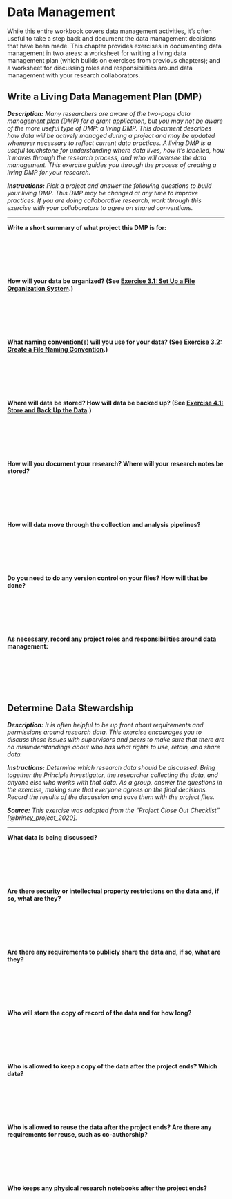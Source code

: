 # Data Management

While this entire workbook covers data management activities, it’s often useful to take a step back and document the data management decisions that have been made. This chapter provides exercises in documenting data management in two areas: a worksheet for writing a living data management plan (which builds on exercises from previous chapters); and a worksheet for discussing roles and responsibilities around data management with your research collaborators.

## Write a Living Data Management Plan (DMP) {#living-dmp}

***Description:*** *Many researchers are aware of the two-page data management plan (DMP) for a grant application, but you may not be aware of the more useful type of DMP: a living DMP. This document describes how data will be actively managed during a project and may be updated whenever necessary to reflect current data practices. A living DMP is a useful touchstone for understanding where data lives, how it’s labelled, how it moves through the research process, and who will oversee the data management. This exercise guides you through the process of creating a living DMP for your research.*

***Instructions:*** *Pick a project and answer the following questions to build your living DMP. This DMP may be changed at any time to improve practices. If you are doing collaborative research, work through this exercise with your collaborators to agree on shared conventions.*

---

**Write a short summary of what project this DMP is for:**

&nbsp;

&nbsp;

&nbsp;

**How will your data be organized? (See [Exercise 3.1: Set Up a File Organization System](#file-organization).)**

&nbsp;

&nbsp;

&nbsp;

**What naming convention(s) will you use for your data? (See [Exercise 3.2: Create a File Naming Convention](#file-naming).)**

&nbsp;

&nbsp;

&nbsp;

**Where will data be stored? How will data be backed up? (See [Exercise 4.1: Store and Back Up the Data](#storage).)**

&nbsp;

&nbsp;

&nbsp;

**How will you document your research? Where will your research notes be stored?**

&nbsp;

&nbsp;

&nbsp;

**How will data move through the collection and analysis pipelines?**

&nbsp;

&nbsp;

&nbsp;

**Do you need to do any version control on your files? How will that be done?**

&nbsp;

&nbsp;

&nbsp;

**As necessary, record any project roles and responsibilities around data management:**

&nbsp;

&nbsp;

&nbsp;



## Determine Data Stewardship {#data-governance}

***Description:*** *It is often helpful to be up front about requirements and permissions around research data. This exercise encourages you to discuss these issues with supervisors and peers to make sure that there are no misunderstandings about who has what rights to use, retain, and share data.*

***Instructions:*** *Determine which research data should be discussed. Bring together the Principle Investigator, the researcher collecting the data, and anyone else who works with that data. As a group, answer the questions in the exercise, making sure that everyone agrees on the final decisions. Record the results of the discussion and save them with the project files.*

***Source:*** *This exercise was adapted from the "Project Close Out Checklist" [@briney_project_2020].*

---

**What data is being discussed?**

&nbsp;

&nbsp;

&nbsp;

**Are there security or intellectual property restrictions on the data and, if so, what are they?**

&nbsp;

&nbsp;

&nbsp;

**Are there any requirements to publicly share the data and, if so, what are they?**

&nbsp;

&nbsp;

&nbsp;

**Who will store the copy of record of the data and for how long?**

&nbsp;

&nbsp;

&nbsp;

**Who is allowed to keep a copy of the data after the project ends? Which data?**

&nbsp;

&nbsp;

&nbsp;

**Who is allowed to reuse the data after the project ends? Are there any requirements for reuse, such as co-authorship?**

&nbsp;

&nbsp;

&nbsp;

**Who keeps any physical research notebooks after the project ends?**

&nbsp;

&nbsp;

&nbsp;
